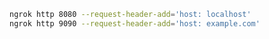 ```bash
ngrok http 8080 --request-header-add='host: localhost'
ngrok http 9090 --request-header-add='host: example.com'
```
